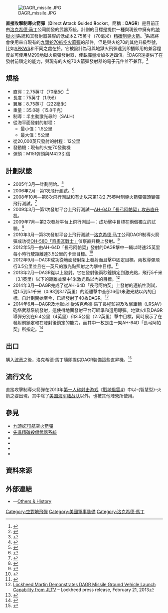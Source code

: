 {{for|Defense Advanced GPS Receiver（[[縮寫|縮寫]]同為DAGR）|美國國防部高級GPS接收器}}
{{citation style|time=2016-10-27T00:35:47+00:00}}
[[File:DAGR_missile.JPG|thumb]]

'''直接攻擊制導火箭彈'''（'''D'''irect '''A'''ttack '''G'''uided '''R'''ocket，簡稱：'''DAGR'''）是目前正由[[洛克希德·马丁|洛克希德·马丁]]公司開發的武器系統。計劃的目標是提供一種與現役中擁有的[[AGM-114地獄火飛彈|地獄火II]]系統和其發射器兼容的低成本2.75英寸（70毫米）[[精确制导武器|精確制導]][[火箭|火箭]]。<ref name="DU">{{Cite web|title=Lockheed Martin Unveils 2.75" Laser Guided Rocket - Defense Update|url=http://www.defense-update.com/newscast/0307/news/080307_dagr.htm|accessdate=2016-10-21|archiveurl=https://web.archive.org/web/20161021134517/http://www.defense-update.com/newscast/0307/news/080307_dagr.htm|archivedate=2016-10-21|dead-url=yes}}</ref>系統將會使用來自現有的[[九頭蛇70航空火箭彈|九頭蛇70航空火箭彈]]的部件，但是與火蛇70的其他升級型號，比如[[先進精確殺傷武器系統|APKWS]]和{{Link-en|低成本影像導引火箭彈|Low-Cost Guided Imaging Rocket|LOGIR}}不同之處在於，它被設計為可與地獄火飛彈達到即插即用的兼容程度並可使用M299地獄火飛彈發射器，使載彈量增加多達四倍。<ref>{{Cite web|title=New Hellfire-Compatible Guided Rocket Can Defeat Targets In Urban Operations|url=https://www.spacewar.com/reports/New_Hellfire_Compatible_Guided_Rocket_Can_Defeat_Targets_In_Urban_Operations_999.html|accessdate=2020-08-21|work=www.spacewar.com|archive-date=2019-09-20|archive-url=https://web.archive.org/web/20190920140009/http://www.spacewar.com/reports/New_Hellfire_Compatible_Guided_Rocket_Can_Defeat_Targets_In_Urban_Operations_999.html|dead-url=no}}</ref>DAGR還提供了在發射前鎖定的能力，與現有的火蛇70火箭彈發射器的電子元件並不兼容。<ref>{{Cite web|title=Lockheed Martin's DAGR Missile Demonstrates Ground Launch Capability In Guided Flight Tests|url=https://www.spacewar.com/reports/Lockheed_Martins_DAGR_Missile_Demonstrates_Ground_Launch_Capability_In_Guided_Flight_Tests_999.html|accessdate=2020-08-21|work=www.spacewar.com|archive-date=2016-10-21|archive-url=https://web.archive.org/web/20161021133213/http://www.spacewar.com/reports/Lockheed_Martins_DAGR_Missile_Demonstrates_Ground_Launch_Capability_In_Guided_Flight_Tests_999.html|dead-url=no}}</ref>

== 規格 ==
* 直徑：2.75英寸（70毫米）<ref>{{Cite web|title=Precision-Strike Capability in a 2.75-inch/70mm Guided Rocket|url=http://www.lockheedmartin.com/data/assets/mfc/PC/MFC_DAGR_Product_Card.pdf|year=2010|publisher=Lockheed Martin Corporation|archiveurl=https://web.archive.org/web/20101204223901/http://www.lockheedmartin.com/data/assets/mfc/PC/MFC_DAGR_Product_Card.pdf|archivedate=2010-12-04|dead-url=yes|access-date=2016-10-21}}</ref>
* 長度：75英寸（1.9米）
*  翼展：8.75英寸（222毫米）
* 重量：35.0磅（15.8千克）
*  制導：半主動激光尋的（SALH）
* 從海平面發射的射程：
** 最小值：1.5公里
** 最大值：5公里
* 從20,000英尺發射的射程：12公里
* 發動機：現有的火蛇70發動機
* 彈頭：M151彈頭與M423引信

== 計劃狀態 ==
* 2005年3月—計劃開始。<ref>{{cite web|title=DAGR|url=http://www.lockheedmartin.com/products/DAGR/|accessdate=2009-07-02|publisher=Lockheed Martin|archiveurl=https://web.archive.org/web/20100828131239/http://www.lockheedmartin.com/products/DAGR/|archivedate=2010-08-28|dead-url=yes}}</ref>
* 2006年2月—第1次飛行測試。<ref>{{Cite web |url=http://www.youtube.com/watch?v=8gH-MJggzaA |title=YouTube<!-- Bot generated title --> |access-date=2016-10-21 |archive-date=2020-05-04 |archive-url=https://web.archive.org/web/20200504040021/https://www.youtube.com/watch?v=8gH-MJggzaA&gl=US&hl=en |dead-url=no }}</ref>
* 2008年10月—第8次飛行測試和有史以來第1次2.75英吋制導火箭彈彈頭實彈飛行測試。<ref>{{cite web|title=DAGR Photo 7|url=http://www.lockheedmartin.com/products/DAGR/DAGRPhoto7.html|accessdate=2009-07-02|publisher=Lockheed Martin|archiveurl=https://web.archive.org/web/20101204224530/http://www.lockheedmartin.com/products/DAGR/DAGRPhoto7.html|archivedate=2010-12-04|dead-url=yes}}</ref>
* 2009年3月—第1次發射平台上飛行測試—[[AH-64阿帕契直升機|AH-64D「長弓阿帕契」]][[攻击直升机|攻击直升机]]。
* 2009年7月—第2次發射平台上飛行測試—{{Link-en|AH-6直昇機|Boeing AH-6|「AH-6小鳥」}}：成功擊中目標在兩個獨立的試驗。<ref>{{Cite web|title=Lockheed Martin DAGR Rockets Successfully Fired From Airborne AH-6 Little Bird, Strike Targets|url=http://aviationnews.eu/news/2009/07/lockheed-martin-dagr-rockets-successfully-fired-from-airborne-ah-6-little-bird-strike-targets/|accessdate=2020-08-21|date=2009-07-13|last=Leeuwen|first=Marcel van|work=AVIATIONNEWS.EU|language=en-US|archive-date=2016-03-31|archive-url=https://web.archive.org/web/20160331101426/http://aviationnews.eu/news/2009/07/lockheed-martin-dagr-rockets-successfully-fired-from-airborne-ah-6-little-bird-strike-targets/|dead-url=no}}</ref>
* 2010年3月—第3次發射平台上飛行測試—[[洛克希德·马丁|洛克希德·马丁]]公司DAGR制導火箭彈成功從[[OH-58奇奧瓦偵察直升機|OH-58D「奇奧瓦戰士」]]偵察直升機上發射。<ref>{{cite web|title=Lockheed Martin's DAGR Guided Rocket Fires Successfully From Kiowa Warrior Helicopter|url=http://www.lockheedmartin.com/news/press_releases/2010/MFC_032910_LM_DAGR_GuidedRocketFires.html|date=March 29, 2010|last=Rivera|first=Janina|publisher=Lockheed Martin Corporation|archiveurl=https://web.archive.org/web/20100624050204/http://www.lockheedmartin.com/news/press_releases/2010/MFC_032910_LM_DAGR_GuidedRocketFires.html|archivedate=2010年6月24日|dead-url=yes|access-date=2016年10月21日}}</ref>
* 2012年5月—由AH-64D「長弓阿帕契」發射的DAGR擊中一輛以時速25英里每小時行駛距離達3.5公里的卡車目標。<ref>{{Cite web|title=DAGR Successfully Engages Moving Target in Apache Helicopter Demonstration|url=http://www.deagel.com/news/DAGR-Successfully-Engages-Moving-Target-in-Apache-Helicopter-Demonstration_n000010255.aspx|accessdate=2020-08-21|work=www.deagel.com|archive-date=2016-03-04|archive-url=https://web.archive.org/web/20160304001844/http://www.deagel.com/news/DAGR-Successfully-Engages-Moving-Target-in-Apache-Helicopter-Demonstration_n000010255.aspx|dead-url=no}}</ref>
* 2012年9月—DAGR成功從地面發射架上發射而且擊中固定目標。兩枚導彈飛行3.5公里並且在一英尺的激光點照射之內擊中目標。<ref>{{Cite web|title=Lockheed Martin's DAGR Missile Demonstrates Ground Launch Capability In Guided Flight Tests|url=https://defense-aerospace.com/articles-view/release/3/138769/lockheed-demos-dagr-missile-ground-launch.html|accessdate=2020-08-21|work=defense-aerospace.com}}</ref>
* 2013年2月—DAGR從{{Link-en|洛克希德·馬丁JLTV|Lockheed Martin JLTV}}以上發射。它在發射後兩秒鐘鎖定到激光點，飛行5千米（3.1英里）以下的距離並擊中1米激光點以內的目標。<ref>[http://www.lockheedmartin.com/us/news/press-releases/2013/february/LM-Demonstrates-DAGR-Missile.html Lockheed Martin Demonstrates DAGR Missile Ground Vehicle Launch Capability from JLTV] {{Wayback|url=http://www.lockheedmartin.com/us/news/press-releases/2013/february/LM-Demonstrates-DAGR-Missile.html |date=20160611120443 }} – Lockheed press release, February 21, 2013</ref>
* 2014年3月—DAGR完成了從AH-64D「長弓阿帕契」上發射的適航性測試，從1.5到5.1千米（0.93到3.17英里）的距離擊中全部16個1米激光點以內的目標。自計劃開始至今，已經發射了40枚DAGR。<ref>{{Cite web|title=DAGR capability as air-launched weapon demo'd - Defence Helicopter - Shephard Media|url=https://www.shephardmedia.com/news/defence-helicopter/dagr-capability-air-launched-weapon-demonstrated/|accessdate=2020-08-21|work=www.shephardmedia.com|language=en}}</ref>
* 2014年6月—DAGR及地獄火II從洛克希德·馬丁長程監視及攻擊車輛（LRSAV）砲塔武器系統發射，這使得地面發射平台可瞄準和選用導彈。地獄火II及DAGR導彈分別在6.4公里（4英里）和3.5公里（2.2英里）擊中目標，同時展示了在發射前鎖定和在發射後鎖定的能力，而其中一枚是由一架AH-64D「長弓阿帕契」所指定。<ref>{{Cite web|title=DAGR and Hellfire II Missiles Score Direct Hits During Ground-Vehicle Launch Tests|url=http://www.deagel.com/news/DAGR-and-Hellfire-II-Missiles-Score-Direct-Hits-During-Ground-Vehicle-Launch-Tests_n000012793.aspx|accessdate=2020-08-21|work=www.deagel.com|archive-date=2020-01-30|archive-url=https://web.archive.org/web/20200130110448/http://www.deagel.com/news/DAGR-and-Hellfire-II-Missiles-Score-Direct-Hits-During-Ground-Vehicle-Launch-Tests_n000012793.aspx|dead-url=no}}</ref>

== 出口 ==
{{Link-en|約旦皇家空軍|Royal Jordanian Air Force}}購入[[波音|波音]]{{Link-en|AH-6直昇機|Boeing AH-6|「AH-6小鳥」}}之後，洛克希德·馬丁隨即提供DAGR裝備這些直昇機。<ref>{{Cite web|title=Defence Helicopter - Shephard Media|url=https://www.shephardmedia.com/news/defence-helicopter/|accessdate=2020-08-21|work=www.shephardmedia.com|language=en|archive-date=2017-06-29|archive-url=https://web.archive.org/web/20170629182450/https://www.shephardmedia.com/news/rotorhub/sofex-2012-arab-spring-blamed-slow-moving-little-b/|dead-url=no}}</ref>

== 流行文化 ==
直接攻擊制導火箭彈在2013年[[第一人称射击游戏|第一人称射击游戏]]《[[戰地風雲4|戰地風雲4]]》中以-{智慧型}-火箭之姿出現，其中除了[[美国海军陆战队|美国海军陆战队]]以外，也被其他陣營所使用。

== 參見 ==
* [[九頭蛇70航空火箭彈|九頭蛇70航空火箭彈]]
* [[先進精確殺傷武器系統|先進精確殺傷武器系統]]
* {{Link-en|低成本影像導引火箭彈|Low-Cost Guided Imaging Rocket}}
* {{Link-en|雷射導引先進戰術火箭彈|Guided Advanced Tactical Rocket – Laser}}
* {{Link-en|Roketsan Cirit|Roketsan Cirit}}
* {{Link-en|威脅式導引火箭彈|Ugroza}}

== 資料來源 ==
{{reflist}}

== 外部連結 ==
* {{en icon}}—[http://www.defenseindustrydaily.com/guided-hydra-rockets-program-halts-new-entries-03157/ Others & History] {{Wayback|url=http://www.defenseindustrydaily.com/guided-hydra-rockets-program-halts-new-entries-03157/ |date=20171227170822 }}

{{美國軍用火箭}}
[[Category:空對地飛彈|Category:空對地飛彈]]
[[Category:美國軍事裝備|Category:美國軍事裝備]]
[[Category:洛克希德·馬丁|Category:洛克希德·馬丁]]
